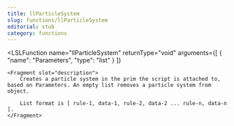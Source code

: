 ```yaml
---
title: llParticleSystem
slug: functions/llParticleSystem
editorial: stub
category: functions
---
```


<LSLFunction
	name="llParticleSystem"
	returnType="void"
	arguments={[
	{
		"name": "Parameters",
		"type": "list"
	}
]}
>
	<Fragment slot="description">
		Creates a particle system in the prim the script is attached to, based on Parameters. An empty list removes a particle system from object.
		
		List format is [ rule-1, data-1, rule-2, data-2 ... rule-n, data-n ].
	</Fragment>
</LSLFunction>
